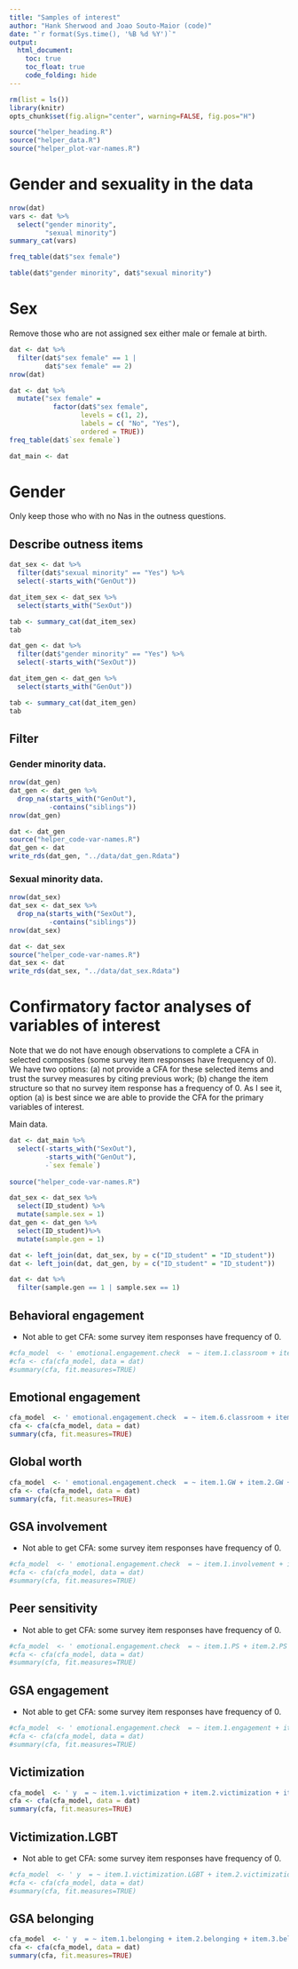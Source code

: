 ```yaml
---
title: "Samples of interest"
author: "Hank Sherwood and Joao Souto-Maior (code)"
date: "`r format(Sys.time(), '%B %d %Y')`"
output:
  html_document:
    toc: true
    toc_float: true
    code_folding: hide
---
```


```r
rm(list = ls())
library(knitr)
opts_chunk$set(fig.align="center", warning=FALSE, fig.pos="H")

source("helper_heading.R")
source("helper_data.R")
source("helper_plot-var-names.R")
```

# Gender and sexuality in the data

```r
nrow(dat)
vars <- dat %>%
  select("gender minority",
         "sexual minority")
summary_cat(vars)
```

```r
freq_table(dat$"sex female")
```

```r
table(dat$"gender minority", dat$"sexual minority")
```

# Sex

Remove those who are not assigned sex either male or female at birth.

```r
dat <- dat %>%
  filter(dat$"sex female" == 1 | 
         dat$"sex female" == 2)
nrow(dat)
```

```r
dat <- dat %>%
  mutate("sex female" = 
           factor(dat$"sex female", 
                  levels = c(1, 2), 
                  labels = c( "No", "Yes"),
                  ordered = TRUE))
freq_table(dat$`sex female`)
```

```r
dat_main <- dat
```

# Gender

Only keep those who with no Nas in the outness questions.

## Describe outness items

```r
dat_sex <- dat %>%
  filter(dat$"sexual minority" == "Yes") %>%
  select(-starts_with("GenOut"))
```

```r
dat_item_sex <- dat_sex %>%
  select(starts_with("SexOut"))

tab <- summary_cat(dat_item_sex)
tab
```

```r
dat_gen <- dat %>%
  filter(dat$"gender minority" == "Yes") %>%
  select(-starts_with("SexOut"))
```

```r
dat_item_gen <- dat_gen %>%
  select(starts_with("GenOut"))

tab <- summary_cat(dat_item_gen)
tab
```

## Filter

### Gender minority data.

```r
nrow(dat_gen)
dat_gen <- dat_gen %>%
  drop_na(starts_with("GenOut"), 
          -contains("siblings"))
nrow(dat_gen)
```

```r
dat <- dat_gen
source("helper_code-var-names.R")
dat_gen <- dat
write_rds(dat_gen, "../data/dat_gen.Rdata")
```

### Sexual minority data.

```r
nrow(dat_sex)
dat_sex <- dat_sex %>%
  drop_na(starts_with("SexOut"),
          -contains("siblings"))
nrow(dat_sex)
```

```r
dat <- dat_sex
source("helper_code-var-names.R")
dat_sex <- dat
write_rds(dat_sex, "../data/dat_sex.Rdata")
```

# Confirmatory factor analyses of variables of interest

Note that we do not have enough observations to complete a CFA in selected composites (some survey item responses have frequency of 0). We have two options: (a) not provide a CFA for these selected items and trust the survey measures by citing previous work; (b) change the item structure so that no survey item response has a frequency of 0. As I see it, option (a) is best since we are able to provide the CFA for the primary variables of interest. 

Main data.

```r
dat <- dat_main %>%
  select(-starts_with("SexOut"),
         -starts_with("GenOut"),
         -`sex female`)
  
source("helper_code-var-names.R")

dat_sex <- dat_sex %>%
  select(ID_student) %>%
  mutate(sample.sex = 1)
dat_gen <- dat_gen %>%
  select(ID_student)%>%
  mutate(sample.gen = 1)

dat <- left_join(dat, dat_sex, by = c("ID_student" = "ID_student")) 
dat <- left_join(dat, dat_gen, by = c("ID_student" = "ID_student")) 

dat <- dat %>%
  filter(sample.gen == 1 | sample.sex == 1)
```

## Behavioral engagement 

* Not able to get CFA: some survey item responses have frequency of 0.

```r
#cfa_model  <- ' emotional.engagement.check  = ~ item.1.classroom + item.2.classroom + #item.3.classroom + item.4.classroom + item.5.classroom'
#cfa <- cfa(cfa_model, data = dat) 
#summary(cfa, fit.measures=TRUE)
```

## Emotional engagement

```r
cfa_model  <- ' emotional.engagement.check  = ~ item.6.classroom + item.7.classroom + item.8.classroom + item.9.classroom + item.10.classroom'
cfa <- cfa(cfa_model, data = dat) 
summary(cfa, fit.measures=TRUE)
```

## Global worth

```r
cfa_model  <- ' emotional.engagement.check  = ~ item.1.GW + item.2.GW + item.3.GW + item.4.GW + item.5.GW'
cfa <- cfa(cfa_model, data = dat) 
summary(cfa, fit.measures=TRUE)
```

## GSA involvement

* Not able to get CFA: some survey item responses have frequency of 0.

```r
#cfa_model  <- ' emotional.engagement.check  = ~ item.1.involvement + item.2.involvement + item.3.involvement + item.4.involvement + item.5.involvement + item.6.involvement + item.7.involvement'
#cfa <- cfa(cfa_model, data = dat) 
#summary(cfa, fit.measures=TRUE)
```

## Peer sensitivity

* Not able to get CFA: some survey item responses have frequency of 0.

```r
#cfa_model  <- ' emotional.engagement.check  = ~ item.1.PS + item.2.PS + item.3.PS + item.4.PS + item.5.PS + item.6.PS + item.7.PS'
#cfa <- cfa(cfa_model, data = dat) 
#summary(cfa, fit.measures=TRUE)
```

## GSA engagement

* Not able to get CFA: some survey item responses have frequency of 0.

```r
#cfa_model  <- ' emotional.engagement.check  = ~ item.1.engagement + item.2.engagement + item.3.engagement + item.4.engagement + item.5.engagement'
#cfa <- cfa(cfa_model, data = dat) 
#summary(cfa, fit.measures=TRUE)
```

## Victimization

```r
cfa_model  <- ' y  = ~ item.1.victimization + item.2.victimization + item.3.victimization + item.4.victimization + item.5.victimization'
cfa <- cfa(cfa_model, data = dat) 
summary(cfa, fit.measures=TRUE)
```

## Victimization.LGBT

* Not able to get CFA: some survey item responses have frequency of 0.

```r
#cfa_model  <- ' y  = ~ item.1.victimization.LGBT + item.2.victimization.LGBT + item.3.victimization.LGBT + item.4.victimization.LGBT + item.5.victimization.LGBT'
#cfa <- cfa(cfa_model, data = dat) 
#summary(cfa, fit.measures=TRUE)
```

## GSA belonging

```r
cfa_model  <- ' y  = ~ item.1.belonging + item.2.belonging + item.3.belonging + item.4.belonging + item.5.belonging + item.6.belonging + item.7.belonging + item.8.belonging + item.9.belonging + item.10.belonging'
cfa <- cfa(cfa_model, data = dat) 
summary(cfa, fit.measures=TRUE)
```

